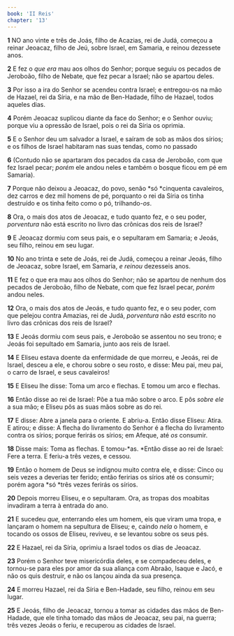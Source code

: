 ```yaml
---
book: 'II Reis'
chapter: '13'
---
```


**1** NO ano vinte e três de Joás, filho de Acazias, rei de Judá, começou a reinar Jeoacaz, filho de Jeú, sobre Israel, em Samaria, e reinou dezessete anos.

**2** E fez o _que era_ mau aos olhos do Senhor; porque seguiu os pecados de Jeroboão, filho de Nebate, que fez pecar a Israel; não se apartou deles.

**3** Por isso a ira do Senhor se acendeu contra Israel; e entregou-os na mão de Hazael, rei da Síria, e na mão de Ben-Hadade, filho de Hazael, todos aqueles dias.

**4** Porém Jeoacaz suplicou diante da face do Senhor; e o Senhor ouviu; porque viu a opressão de Israel, pois o rei da Síria os oprimia.

**5** E o Senhor deu um salvador a Israel, e saíram de sob as mãos dos sírios; e os filhos de Israel habitaram nas suas tendas, como no passado

**6** (Contudo não se apartaram dos pecados da casa de Jeroboão, com que fez Israel pecar; _porém_ ele andou neles e também o bosque ficou em pé em Samaria).

**7** Porque não deixou a Jeoacaz, do povo, senão *só *cinquenta cavaleiros, dez carros e dez mil homens de pé, porquanto o rei da Síria os tinha destruído e os tinha feito como o pó, trilhando-_os_.

**8** Ora, o mais dos atos de Jeoacaz, e tudo quanto fez, e o seu poder, _porventura_ não está escrito no livro das crônicas dos reis de Israel?

**9** E Jeoacaz dormiu com seus pais, e o sepultaram em Samaria; e Jeoás, seu filho, reinou em seu lugar.

**10** No ano trinta e sete de Joás, rei de Judá, começou a reinar Jeoás, filho de Jeoacaz, sobre Israel, em Samaria, _e reinou_ dezesseis anos.

**11** E fez o que era mau aos olhos do Senhor; não se apartou de nenhum dos pecados de Jeroboão, filho de Nebate, com que fez Israel pecar, _porém_ andou neles.

**12** Ora, o mais dos atos de Jeoás, e tudo quanto fez, e o seu poder, com que pelejou contra Amazias, rei de Judá, _porventura_ não _está_ escrito no livro das crônicas dos reis de Israel?

**13** E Jeoás dormiu com seus pais, e Jeroboão se assentou no seu trono; e Jeoás foi sepultado em Samaria, junto aos reis de Israel.

**14** E Eliseu estava doente da enfermidade de que morreu, e Jeoás, rei de Israel, desceu a ele, e chorou sobre o seu rosto, e disse: Meu pai, meu pai, o carro de Israel, e seus cavaleiros!

**15** E Eliseu lhe disse: Toma um arco e flechas. E tomou um arco e flechas.

**16** Então disse ao rei de Israel: Põe a tua mão sobre o arco. E pôs _sobre ele_ a sua mão; e Eliseu pôs as suas mãos sobre as do rei.

**17** E disse: Abre a janela para o oriente. E abriu-a. Então disse Eliseu: Atira. E atirou; e disse: A flecha do livramento do Senhor é a flecha do livramento contra os sírios; porque ferirás os sírios; em Afeque, até _os_ consumir.

**18** Disse mais: Toma as flechas. E tomou-*as. *Então disse ao rei de Israel: Fere a terra. E feriu-a três vezes, e cessou.

**19** Então o homem de Deus se indignou muito contra ele, e disse: Cinco ou seis vezes a deverias ter ferido; então feririas os sírios até os consumir; porém agora *só *três vezes ferirás os sírios.

**20** Depois morreu Eliseu, e o sepultaram. Ora, as tropas dos moabitas invadiram a terra à entrada do ano.

**21** E sucedeu _que,_ enterrando eles um homem, eis que viram uma tropa, e lançaram o homem na sepultura de Eliseu; e, caindo _nela_ o homem, e tocando os ossos de Eliseu, reviveu, e se levantou sobre os seus pés.

**22** E Hazael, rei da Síria, oprimiu a Israel todos os dias de Jeoacaz.

**23** Porém o Senhor teve misericórdia deles, e se compadeceu deles, e tornou-se para eles por amor da sua aliança com Abraão, Isaque e Jacó, e não os quis destruir, e não os lançou ainda da sua presença.

**24** E morreu Hazael, rei da Síria e Ben-Hadade, seu filho, reinou em seu lugar.

**25** E Jeoás, filho de Jeoacaz, tornou a tomar as cidades das mãos de Ben-Hadade, que ele tinha tomado das mãos de Jeoacaz, seu pai, na guerra; três vezes Jeoás o feriu, e recuperou as cidades de Israel.
